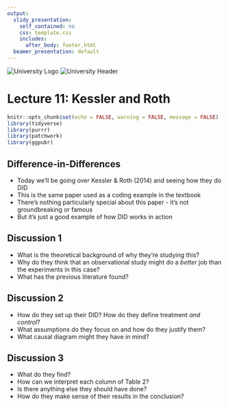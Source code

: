---
output:
  slidy_presentation:
    self_contained: no
    css: template.css
    includes:
      after_body: footer.html
  beamer_presentation: default
---

<div class="header-container first-slide-header">
  <img src="logo.jpg" class="logo" alt="University Logo">
  <img src="uibk_header1.png" class="header-image" alt="University Header">
  <h1> Lecture 11: Kessler and Roth </h1> 
</div>

```{r setup, include=FALSE}
knitr::opts_chunk$set(echo = FALSE, warning = FALSE, message = FALSE)
library(tidyverse)
library(purrr)
library(patchwork)
library(ggpubr)
```

## Difference-in-Differences

- Today we'll be going over Kessler & Roth (2014) and seeing how they do DID
- This is the same paper used as a coding example in the textbook
- There's nothing particularly special about this paper - it's not groundbreaking or famous
- But it's just a good example of how DID works in action

## Discussion 1

- What is the theoretical background of why they're studying this?
- Why do they think that an observational study might do a *better* job than the experiments in this case?
- What has the previous literature found?

## Discussion 2

- How do they set up their DID? How do they define treatment *and control*?
- What assumptions do they focus on and how do they justify them?
- What causal diagram might they have in mind?

## Discussion 3

- What do they find?
- How can we interpret each column of Table 2?
- Is there anything else they should have done?
- How do they make sense of their results in the conclusion?

